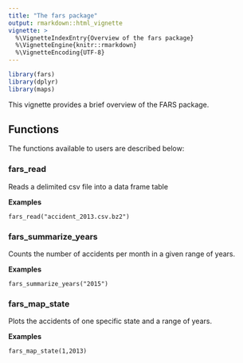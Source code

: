```yaml
---
title: "The fars package"
output: rmarkdown::html_vignette
vignette: >
  %\VignetteIndexEntry{Overview of the fars package}
  %\VignetteEngine{knitr::rmarkdown}
  %\VignetteEncoding{UTF-8}
---
```


```r
library(fars)
library(dplyr)
library(maps)
```

This vignette provides a brief overview of the FARS package.

## Functions

The functions available to users are described below:

### fars_read

Reads a delimited csv file into a data frame table

**Examples**

 `fars_read("accident_2013.csv.bz2")`

### fars_summarize_years

Counts the number of accidents per month in a given range of years.

**Examples**

 `fars_summarize_years("2015")`
 
### fars_map_state

Plots the accidents of one specific state and a range of years.

**Examples**

  `fars_map_state(1,2013)`
